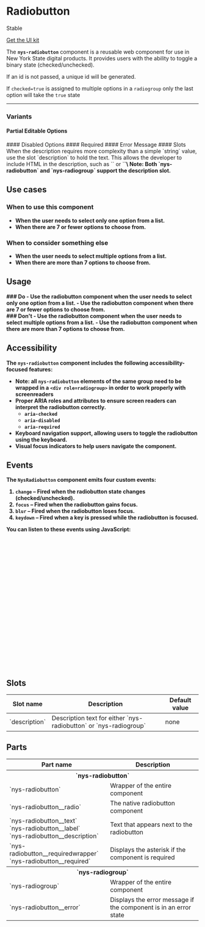 
<Meta of={NysRadiobuttonStories} title="Components/Radiobutton/Documentation" />

# Radiobutton

<p class="pill stable">Stable</p>

<p class="pill uikit"><a href="#">Get the UI kit</a></p>

The **`nys-radiobutton`** component is a reusable web component for use in New York State digital products. It provides users with the ability to toggle a binary state (checked/unchecked).

If an id is not passed, a unique id will be generated.

If `checked=true` is assigned to multiple options in a `radiogroup` only the last option will take the `true` state

***

<Canvas of={NysRadiobuttonStories.AllEditableOptions} />

<Controls />

### Variants

#### Partial Editable Options
<Canvas of={NysRadiobuttonStories.PartialEditableOptions} />
#### Disabled Options
<Canvas of={NysRadiobuttonStories.DisabledOptions} />
#### Required
<Canvas of={NysRadiobuttonStories.Required} />
#### Error Message
<Canvas of={NysRadiobuttonStories.ErrorMessage} />
#### Slots
When the description requires more complexity than a simple `string` value, use the slot `description` to hold the text. This allows the developer to include HTML in the description, such as `<a>` or `<strong>`\
Note: Both `nys-radiobutton` and `nys-radiogroup` support the description slot.
<Canvas of={NysRadiobuttonStories.Slot} />

## Use cases

### When to use this component
- When the user needs to select only one option from a list.
- When there are 7 or fewer options to choose from. 

### When to consider something else
- When the user needs to select multiple options from a list.
- When there are more than 7 options to choose from.

## Usage

<div class="usage-wrapper">
  <div class="usagedos do">
    ### Do
    - Use the radiobutton component when the user needs to select only one option from a list.
    - Use the radiobutton component when there are 7 or fewer options to choose from.
  </div>
  <div class="usagedos dont">
    ### Don't
    - Use the radiobutton component when the user needs to select multiple options from a list.
    - Use the radiobutton component when there are more than 7 options to choose from.
  </div>
</div>

## Accessibility

The `nys-radiobutton` component includes the following accessibility-focused features:

- Note: all `nys-radiobutton` elements of the same group need to be wrapped in a `<div role=radiogroup>` in order to work properly with screenreaders
- Proper ARIA roles and attributes to ensure screen readers can interpret the radiobutton correctly.
    - `aria-checked`
    - `aria-disabled`
    - `aria-required`
- Keyboard navigation support, allowing users to toggle the radiobutton using the keyboard.
- Visual focus indicators to help users navigate the component.

## Events

The `NysRadiobutton` component emits four custom events:

1. **`change`** – Fired when the radiobutton state changes (checked/unchecked).
2. **`focus`** – Fired when the radiobutton gains focus.
3. **`blur`** – Fired when the radiobutton loses focus.
4. **`keydown`** – Fired when a key is pressed while the radiobutton is focused.

You can listen to these events using JavaScript:

```js

  // Select the radiobutton component
  const radiobutton = document.querySelector('nys-radiobutton');

  // Listen for the 'change' event
  radiobutton.addEventListener('change', (event) => {
    console.log('Radiobutton changed:', event.target.checked);
  });

  // Listen for the 'focus' event
  radiobutton.addEventListener('focus', () => {
    console.log('Radiobutton is focused');
  });

  // Listen for the 'blur' event
  radiobutton.addEventListener('blur', () => {
    console.log('Radiobutton lost focus');
  });

  // Listen for the 'keydown' event
  radiobutton.addEventListener('keydown', (event) => {
    console.log('Key pressed:', event.key);
  });
```

## Slots

<table>
    <thead>
    <tr>
        <th>Slot name</th>
        <th>Description</th>
        <th>Default value</th>
    </tr>
    </thead>
    <tbody>
    <tr>
        <td>`description`</td>
        <td>Description text for either `nys-radiobutton` or `nys-radiogroup`</td>
        <td>none</td>
    </tr>
    </tbody>
</table>

## Parts 

<table>
    <thead>
    <tr>
        <th>Part name</th>
        <th>Description</th>
    </tr>
    </thead>
    <tbody>
    <tr>
        <th colSpan="2">`nys-radiobutton`</th>
    </tr>
    <tr>
        <td>`nys-radiobutton`</td>
        <td>Wrapper of the entire component</td>
    </tr>
    <tr>
        <td>`nys-radiobutton__radio`</td>
        <td>The native radiobutton component</td>
    </tr>
    <tr>
        <td>
          `nys-radiobutton__text` <br/>
          `nys-radiobutton__label`<br/>
          `nys-radiobutton__description`
        </td>
        <td>Text that appears next to the radiobutton</td>
    </tr>
    <tr>
        <td>
          `nys-radiobutton__requiredwrapper`<br/>
          `nys-radiobutton__required`
        </td>
        <td>Displays the asterisk if the component is required</td>
    </tr>
    <th colSpan="2">`nys-radiogroup`</th>
    <tr>
        <td>`nys-radiogroup`</td>
        <td>Wrapper of the entire component</td>
    </tr>
    <tr>
        <td>`nys-radiobutton__error`</td>
        <td>Displays the error message if the component is in an error state</td>
    </tr>
    </tbody>
</table>